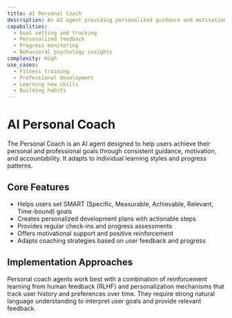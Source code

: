 ```yaml
---
title: AI Personal Coach
description: An AI agent providing personalized guidance and motivation for personal development.
capabilities:
  - Goal setting and tracking
  - Personalized feedback
  - Progress monitoring
  - Behavioral psychology insights
complexity: High
use_cases:
  - Fitness training
  - Professional development
  - Learning new skills
  - Building habits
---
```


# AI Personal Coach

The Personal Coach is an AI agent designed to help users achieve their personal and professional goals through consistent guidance, motivation, and accountability. It adapts to individual learning styles and progress patterns.

## Core Features

- Helps users set SMART (Specific, Measurable, Achievable, Relevant, Time-bound) goals
- Creates personalized development plans with actionable steps
- Provides regular check-ins and progress assessments
- Offers motivational support and positive reinforcement
- Adapts coaching strategies based on user feedback and progress

## Implementation Approaches

Personal coach agents work best with a combination of reinforcement learning from human feedback (RLHF) and personalization mechanisms that track user history and preferences over time. They require strong natural language understanding to interpret user goals and provide relevant feedback.
